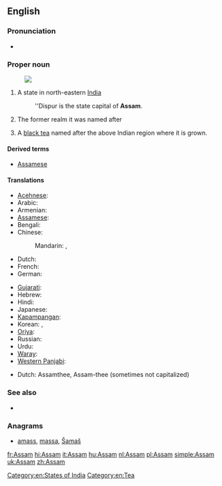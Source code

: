 {{wikipedia}}
==English==

===Pronunciation===
* {{IPA|/əˈsɒm/|lang=en}}

===Proper noun===
{{en-proper noun}}
[[Image:Assam in India (disputed hatched).svg|thumb|]]
# A state in north-eastern [[India]]
#: ''Dispur is the state capital of '''Assam'''.
# {{history}} The former realm it was named after
# A [[black tea]] named after the above Indian region where it is grown.
{{wikipedia|Assam tea}}

====Derived terms====
* [[Assamese]]

====Translations====
{{trans-top|Assam, India}}
* [[Acehnese]]: {{tø|ace|Assam}}
* Arabic: {{t|ar|أسام|m|tr='asaam}}
* Armenian: {{t-|hy|Ասսամ|tr=Assam}}
* [[Assamese]]: {{t|as|অসম|tr=ôxôm|sc=Beng|xs=Assamese}}
* Bengali: {{t|bn|আসাম|tr=Asam|sc=Beng}}
* Chinese:
*: Mandarin: {{t|cmn|阿薩密邦|sc=Hani}},  {{t|cmn|阿萨密邦|tr=Āsàmì-bāng|sc=Hani}}
* Dutch: {{t+|nl|Assam|n}}
* French: {{t-|fr|Assam|n}}
* German: {{t-|de|Assam|n}}
{{trans-mid}}
* [[Gujarati]]: {{t|gu|આસામ|sc=Gujr|xs=Gujarati}}
* Hebrew: {{t|he|אסאם}}
* Hindi: {{t-|hi|आसाम|tr=āsām|xs=Hindi}}
* Japanese: {{t|ja|アッサム州|tr=Assamu-shū}}
* [[Kapampangan]]: {{tø|pam|Assam}}
* Korean: {{t|ko|아삼 주|tr=Asam ju|sc=Hang}},  {{t|ko|아삼|tr=Asam|sc=Hang}}
* [[Oriya]]: {{t|or|ଆସାମ|sc=Orya}}
* Russian: {{t|ru|Ассам|m|tr=Assám}}
* Urdu: {{t|ur|آسام|tr=āsām|xs=Urdu}}
* [[Waray]]: {{tø|war|Assam}}
* [[Western Panjabi]]: {{tø|pnb|آسام}}
{{trans-bottom}}

{{trans-top|Black tea}}
* Dutch: Assamthee, Assam-thee (sometimes not capitalized)
{{trans-mid}}
{{trans-bottom}}

===See also===
* {{list|en|states of India}}

===Anagrams===
* [[amass#English|amass]], [[massa#English|massa]], [[Šamaš#English|Šamaš]]

[[Category:en:States of India]]
[[Category:en:Tea]]

[[fr:Assam]]
[[hi:Assam]]
[[it:Assam]]
[[hu:Assam]]
[[nl:Assam]]
[[pl:Assam]]
[[simple:Assam]]
[[uk:Assam]]
[[zh:Assam]]